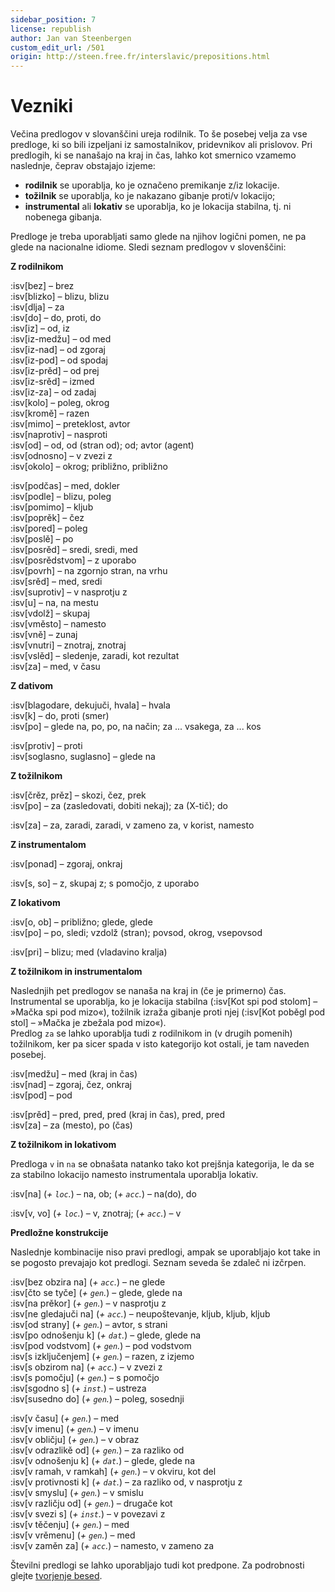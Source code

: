 ```yaml
---
sidebar_position: 7
license: republish
author: Jan van Steenbergen
custom_edit_url: /501
origin: http://steen.free.fr/interslavic/prepositions.html
---
```


# Vezniki

Večina predlogov v slovanščini ureja rodilnik. To še posebej velja za vse predloge, ki so bili izpeljani iz samostalnikov, pridevnikov ali prislovov. Pri predlogih, ki se nanašajo na kraj in čas, lahko kot smernico vzamemo naslednje, čeprav obstajajo izjeme:

- **rodilnik** se uporablja, ko je označeno premikanje z/iz lokacije.
- **tožilnik** se uporablja, ko je nakazano gibanje proti/v lokacijo;
- **instrumental** ali **lokativ** se uporablja, ko je lokacija stabilna, tj. ni nobenega gibanja.

Predloge je treba uporabljati samo glede na njihov logični pomen, ne pa glede na nacionalne idiome. Sledi seznam predlogov v slovenščini:

**Z rodilnikom**

:isv[bez] – brez\
:isv[blizko] – blizu, blizu\
:isv[dlja] – za\
:isv[do] – do, proti, do\
:isv[iz] – od, iz\
:isv[iz-medžu] – od med\
:isv[iz-nad] – od zgoraj\
:isv[iz-pod] – od spodaj\
:isv[iz-prěd] – od prej\
:isv[iz-srěd] – izmed\
:isv[iz-za] – od zadaj\
:isv[kolo] – poleg, okrog\
:isv[kromě] – razen\
:isv[mimo] – preteklost, avtor\
:isv[naprotiv] – nasproti\
:isv[od] – od, od (stran od); od; avtor (agent)\
:isv[odnosno] – v zvezi z\
:isv[okolo] – okrog; približno, približno

:isv[podčas] – med, dokler\
:isv[podle] – blizu, poleg\
:isv[pomimo] – kljub\
:isv[poprěk] – čez\
:isv[pored] – poleg\
:isv[poslě] – po\
:isv[posrěd] – sredi, sredi, med\
:isv[posrědstvom] – z uporabo\
:isv[povrh] – na zgornjo stran, na vrhu\
:isv[srěd] – med, sredi\
:isv[suprotiv] – v nasprotju z\
:isv[u] – na, na mestu\
:isv[vdolž] – skupaj\
:isv[vměsto] – namesto\
:isv[vně] – zunaj\
:isv[vnutri] – znotraj, znotraj\
:isv[vslěd] – sledenje, zaradi, kot rezultat\
:isv[za] – med, v času

**Z dativom**

:isv[blagodare, dekujuči, hvala] – hvala\
:isv[k] – do, proti (smer)\
:isv[po] – glede na, po, po, na način; za ... vsakega, za ... kos

:isv[protiv] – proti\
:isv[soglasno, suglasno] – glede na

**Z tožilnikom**

:isv[črěz, prěz] – skozi, čez, prek\
:isv[po] – za (zasledovati, dobiti nekaj); za (X-tič); do

:isv[za] – za, zaradi, zaradi, v zameno za, v korist, namesto

**Z instrumentalom**

:isv[ponad] – zgoraj, onkraj

:isv[s, so] – z, skupaj z; s pomočjo, z uporabo

**Z lokativom**

:isv[o, ob] – približno; glede, glede\
:isv[po] – po, sledi; vzdolž (stran); povsod, okrog, vsepovsod

:isv[pri] – blizu; med (vladavino kralja)

**Z tožilnikom in instrumentalom**

Naslednjih pet predlogov se nanaša na kraj in (če je primerno) čas. Instrumental se uporablja, ko je lokacija stabilna (:isv[Kot spi pod stolom] – »Mačka spi pod mizo«), tožilnik izraža gibanje proti njej (:isv[Kot poběgl pod stol] – »Mačka je zbežala pod mizo«).\
Predlog `za` se lahko uporablja tudi z rodilnikom in (v drugih pomenih) tožilnikom, ker pa sicer spada v isto kategorijo kot ostali, je tam naveden posebej.

:isv[medžu] – med (kraj in čas)\
:isv[nad] – zgoraj, čez, onkraj\
:isv[pod] – pod

:isv[prěd] – pred, pred, pred (kraj in čas), pred, pred\
:isv[za] – za (mesto), po (čas)

**Z tožilnikom in lokativom**

Predloga `v` in `na` se obnašata natanko tako kot prejšnja kategorija, le da se za stabilno lokacijo namesto instrumentala uporablja lokativ.

:isv[na] (_+ `loc`._) – na, ob; (_+ `acc`._) – na(do), do

:isv[v, vo] (_+ `loc`._) – v, znotraj; (_+ `acc`._) – v

**Predložne konstrukcije**

Naslednje kombinacije niso pravi predlogi, ampak se uporabljajo kot take in se pogosto prevajajo kot predlogi. Seznam seveda še zdaleč ni izčrpen.

:isv[bez obzira na] (_+ `acc`._) – ne glede\
:isv[čto se tyče] (_+ `gen`._) – glede, glede na\
:isv[na prěkor] (_+ `gen`._) – v nasprotju z\
:isv[ne gledajuči na] (_+ `acc`._) – neupoštevanje, kljub, kljub, kljub\
:isv[od strany] (_+ `gen`._) – avtor, s strani\
:isv[po odnošenju k] (_+ `dat`._) – glede, glede na\
:isv[pod vodstvom] (_+ `gen`._) – pod vodstvom\
:isv[s izključenjem] (_+ `gen`._) – razen, z izjemo\
:isv[s obzirom na] (_+ `acc`._) – v zvezi z\
:isv[s pomočju] (_+ `gen`._) – s pomočjo\
:isv[sgodno s] (_+ `inst`._) – ustreza\
:isv[susedno do] (_+ `gen`._) – poleg, sosednji

:isv[v času] (_+ `gen`._) – med\
:isv[v imenu] (_+ `gen`._) – v imenu\
:isv[v obličju] (_+ `gen`._) – v obraz\
:isv[v odrazlikě od] (_+ `gen`._) – za razliko od\
:isv[v odnošenju k] (_+ `dat`._) – glede, glede na\
:isv[v ramah, v ramkah] (_+ `gen`._) – v okviru, kot del\
:isv[v protivnosti k] (_+ `dat`._) – za razliko od, v nasprotju z\
:isv[v smyslu] (_+ `gen`._) – v smislu\
:isv[v različju od] (_+ `gen`._) – drugače kot\
:isv[v svezi s] (_+ `inst`._) – v povezavi z\
:isv[v těčenju] (_+ `gen`._) – med\
:isv[v vrěmenu] (_+ `gen`._) – med\
:isv[v zaměn za] (_+ `acc`._) – namesto, v zameno za

Številni predlogi se lahko uporabljajo tudi kot predpone. Za podrobnosti glejte [tvorjenje besed][1].

[1]: ../vocabulary/word-formation.mdx#prefixes

